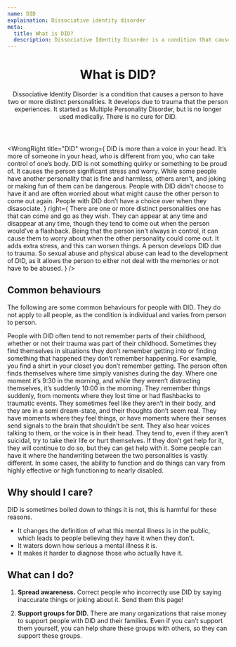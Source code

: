 ```yaml
---
name: DID
explaination: Dissociative identity disorder
meta:
  title: What is DID?
  description: Dissociative Identity Disorder is a condition that causes a person to have two or more distinct personalities. Learn more here.
---
```


<Header>

# What is DID?

Dissociative Identity Disorder is a condition that causes a person to have two or more distinct personalities. It develops due to trauma that the person experiences. It started as Multiple Personality Disorder, but is no longer used medically. There is no cure for DID.

</Header>

<Main>

<WrongRight
  title="DID"
  wrong={
    <Definition>
      <DefinitionItem summary="A voice in your head">
        DID is more than a voice in your head. It’s more of someone in your head, who is
        different from you, who can take control of one’s body.
      </DefinitionItem>
      <DefinitionItem summary="Quirky">
        DID is not something quirky or something to be proud of. It causes the person
        significant stress and worry.
      </DefinitionItem>
      <DefinitionItem summary="Something to joke about">
        While some people have another personality that is fine and harmless, others
        aren't, and joking or making fun of them can be dangerous.
      </DefinitionItem>
      <DefinitionItem summary="A choice">
        People with DID didn’t choose to have it and are often worried about what might
        cause the other person to come out again.
      </DefinitionItem>
      <DefinitionItem summary="Acting like someone else for attention">
        People with DID don’t have a choice over when they disasociate.
      </DefinitionItem>
    </Definition>
  }
  right={
    <Definition>
      <DefinitionItem summary="One or more distinct personalities">
        There are one or more distinct personalities one has that can come and go as they
        wish. They can appear at any time and disappear at any time, though they tend to
        come out when the person would’ve a flashback.
      </DefinitionItem>
      <DefinitionItem summary="Serious and life changing">
        Being that the person isn’t always in control, it can cause them to worry about
        when the other personality could come out. It adds extra stress, and this can
        worsen things.
      </DefinitionItem>
      <DefinitionItem summary="Forced upon the person">
        A person develops DID due to trauma. So sexual abuse and physical abuse can lead
        to the development of DID, as it allows the person to either not deal with the
        memories or not have to be abused.
      </DefinitionItem>
    </Definition>
  }
/>

<Section>

## Common behaviours

The following are some common behaviours for people with DID. They do not apply to all people, as the condition is individual and varies from person to person.

<Definition>
  <DefinitionItem summary="Inability to remember significant parts of childhood">
    People with DID often tend to not remember parts of their childhood, whether
    or not their trauma was part of their childhood.
  </DefinitionItem>
  <DefinitionItem summary="Unexplained events and inability to be aware of them">
    Sometimes they find themselves in situations they don’t remember getting
    into or finding something that happened they don’t remember happening. For
    example, you find a shirt in your closet you don’t remember getting.
  </DefinitionItem>
  <DefinitionItem summary="Frequent bouts of memory loss or “lost time”">
    The person often finds themselves where time simply vanishes during the day.
    Where one moment it’s 9:30 in the morning, and while they weren’t
    distracting themselves, it’s suddenly 10:00 in the morning.
  </DefinitionItem>
  <DefinitionItem summary="Sudden return of memories, as in a flashback and/or flashback to traumatic events">
    They remember things suddenly, from moments where they lost time or had flashbacks to traumatic events.
  </DefinitionItem>
  <DefinitionItem summary="Episodes of feeling disconnected or detached from one's body and thoughts">
    They sometimes feel like they aren’t in their body, and they are in a semi dream-state, and their thoughts don’t seem real.
  </DefinitionItem>
  <DefinitionItem summary="Hallucinations">
    They have moments where they feel things, or have moments where their senses
    send signals to the brain that shouldn’t be sent. They also hear voices
    talking to them, or the voice is in their head.
  </DefinitionItem>
  <DefinitionItem summary="Suicide attempts or self injury">
    They tend to, even if they aren’t suicidal, try to take their life or hurt themselves. If they don’t get help for it, they will continue to do so, but they can get help with it.
  </DefinitionItem>
  <DefinitionItem summary="In some cases, they can have a difference in handwriting">
    Some people can have it where the handwriting between the two personalities is
    vastly different.
  </DefinitionItem>
  <DefinitionItem summary="Differences in level of function">
    In some cases, the ability to function and do things can vary from highly effective or high functioning to nearly disabled.
  </DefinitionItem>

</Definition>

</Section>

<Section>

## Why should I care?

DID is sometimes boiled down to things it is not, this is harmful for these reasons.

- It changes the definition of what this mental illness is in the public, which leads to people believing they have it when they don’t.
- It waters down how serious a mental illness it is.
- It makes it harder to diagnose those who actually have it.

</Section>

<Section>

## What can I do?

1. **Spread awareness.** Correct people who incorrectly use DID by saying inaccurate things or joking about it. Send them this page!

2. **Support groups for DID.** There are many organizations that raise money to support people with DID and their families. Even if you can’t support them yourself, you can help share these groups with others, so they can support these groups.

</Section>

</Main>

<DocLinkBanner url="https://docs.google.com/document/d/16EnEtrv2HRHwNYOSe-FNMglJvcFKzi8YwmqQt_gnvaQ/edit?usp=sharing" />
